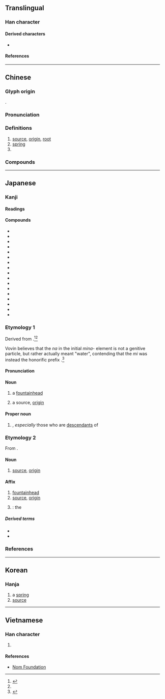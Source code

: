 {{also|厵}}
{{character info/new}}
==Translingual==

===Han character===
{{Han char|rn=85|rad=水|as=10|sn=13|four=31196|canj=EMHF|ids=⿰氵原}}

====Derived characters====
* {{l|mul|[[𡀶]], [[𪒳]], [[𢢵]]}}

====References====
{{Han ref|kx=0639.160|dkj=17926|dj=1046.090|hdz=31697.020|uh=6E90}}

----

==Chinese==
{{zh-forms|alt=厵,沅:second-round simplified}}

===Glyph origin===
{{Han etym}}
{{Han compound|水|原|ls=psc|ls2=ic|c1=s|c2=p|t1=vegetation|t2=origin}}.

===Pronunciation===
{{zh-pron
|m=yuán
|m-s=
|c=jyun4
|c-t=
|g=
|h=pfs=ngièn;gd=ngian2
|j=
|mb=ngṳ̂ing
|md=nguòng
|mn=goân
|mn-t=nguang5/nguêng5
|mn-t_note=nguang5 - Shantou; nguêng5 - Chaozhou
|w=3nyoe
|x=
|mc=y
|oc=y
|cat=n,pn
}}

===Definitions===
{{zh-hanzi}}

# [[source]], [[origin]], [[root]]
# [[spring]]
# {{surname|lang=zh}}

===Compounds===
{{zh-der|能源|源頭|源源不斷|水源|上源|財源|資源|字源|詞源|語源|源泉|源於|源自|源出|起源|根源|來源|本源|世外桃源|傳染來源|亂源|同源詞|中源地震|再生能源|天然資源|再生資源|同出一源|土地資源|左右逢源|導源|寶源局|仙源|家學淵源|一次能源|二次能源|人力資源|地下資源|富源|同源|利源|光源|桃源|沿流討源|窮源溯流|燕樂考源|票源|源遠流長|源清流清|發源地|油源|探本溯源|法源寺|源深流長|正本清源|淵源|源委|窮本極源|百源學派|沿波討源|澄源正本|源源而來|替代能源|新聞來源|源源不絕|溯源|本本源源|放射源|波源|文源閣|推本溯源|窮源竟委|窮源推本|漢隸字源|稿源|種源論|種源中心|萬斛泉源|社區資源|探源|源源本本|發源|異派同源|源流|溯流求源|熱源|源清流淨|溯流徂源|源水|溯源窮流|溯流從源|源起|源清流潔|源流考|源泉萬斛|源氏物語|桃花源記|淵源錄|深源地震|海洋資源|武陵源|活水源流|拔本塞源|稅源|沿流溯源|河源|病源|水資源|水利資源|泉源|正本溯源|桃花源詩|源源|桃源圖|桃花源|桃源行|木本水源|源殊派異|探本窮源|水力資源|飲水思源|貨源|資源回收|能源效益|資源保育|節約能源|飲流懷源|肥源|端本澄源|能源危機|自然資源|端本正源|蜜源|網路資源|風源|追本溯源|端本清源|震源|電源|飲水知源|電光源|電源開關|開源節流|策源地|追本窮源|辭源|開源|語源學|討源|藥食同源|灞源|名源|婺源|源茂|江源|香溪源|湋源口|復源}}

----

==Japanese==

===Kanji===
{{ja-kanji|grade=6|rs=水10}}

====Readings====
{{ja-readings
|goon=ごん
|kanon=げん<げん<ぐゑん
|kanyoon=がん<ぐわん
|kun=みなもと-
|nanori=はじめ, もと, よし 
}}

====Compounds====
{{der-top3}}
* {{ja-r|源委|げんい}}
* {{ja-r|源泉|げんせん}}
* {{ja-r|源流|げんりゅう}}
* {{ja-r|淵源|えんげん}}
* {{ja-r|起源|きげん}}
* {{ja-r|語源|ごげん}}
* {{ja-r|根源|こんげん}}
* {{ja-r|光源|こうげん}}
* {{ja-r|財%源|ざい%げん}}
* {{ja-r|資源|しげん}}
* {{ja-r|字源|じげん}}
* {{ja-r|震源|しんげん}}
* {{ja-r|塞%源|そく%げん}}
* {{ja-r|電源|でんげん}}
* {{ja-r|同源|どうげん}}
* {{ja-r|病源|びょうげん}}
* {{ja-r|本源|ほんげん}}
{{der-bottom}}

===Etymology 1===
{{ja-kanjitab|yomi=k|みなもと}}

Derived from {{com|ja|sort=みなもと|水|tr1=mi|t1=[[water]]|pos1=combining form|な|tr2=na|pos2={{inh|ja|ojp|sort=みなもと|-}} possessive particle|[[元]], [[本]]|tr3=moto|t3=[[origin]], [[source]]}}.<ref>{{R:Daijisen}}</ref><ref name="DJR"/>

Vovin believes that the ''na'' in the initial ''mina-'' element is not a genitive particle, but rather actually meant "water", contending that the ''mi'' was instead the honorific prefix {{m|ja|御|tr=mi-}}.<ref>{{cite-book|author=Vovin, Alexander|authorlink=Alexander Vovin|title=Man'yoshu, Book 14: A New English Translation Containing the Original Text, Kana Transliteration, Romanization, Glossing and Commentary|year=2012,|publisher=Brill|page=57}}</ref>

====Pronunciation====
{{ja-pron|y=k|みなもと|acc=0|acc_ref=DJR}}

====Noun====
{{ja-noun|みなもと}}

# a [[fountainhead]] {{gl|[[source]] of a [[river]]}}
#: {{syn|ja|水源|tr=suigen}}
# a source, [[origin]]
#: {{syn|ja|起源|tr1=kigen|根源|tr2=kongen|本源|tr3=hongen}}

====Proper noun====
{{ja-pos|みなもと|proper}}

# {{surname|lang=ja|A=a|nodot=1|sort=みなもと}}, ''especially'' those who are [[descendant]]s of {{w|Emperor Saga}}

===Etymology 2===
{{ja-kanjitab|yomi=kanon|げん}}

From {{bor|ja|ltc|sort=けん'|-}} {{ltc-l|源}}.

====Noun====
{{ja-noun|げん}}

# [[source]], [[origin]]

====Affix====
{{ja-pos|affix|げん}}

# [[fountainhead]]
# [[source]], [[origin]]
# {{short for|lang=ja|源氏|tr=Genji|nodot=1|sort=けん'}}: the {{w|Minamoto clan}}

=====Derived terms=====
* {{ja-r|源氏|^げんじ}}
* {{ja-r|源%平%藤%橘|^げん%ぺい%とう%きつ|[[Minamoto]], [[Taira]], [[Fujiwara]], and [[Tachibana]]|pos=four powerful families in medieval Japan}}

===References===
<references/>

----

==Korean==

===Hanja===
{{ko-hanja|hangeul=[[원]]|eumhun=|rv=won|mr=wŏn|y=wen}}

# a [[spring]]
# [[source]]

----

==Vietnamese==

===Han character===
{{vi-hantu|[[nguồn]], [[nguyên]], [[ngùn]]|rs=水10}}

# {{defn|lang=vi|sort=水10}}

====References====
* [http://nomfoundation.org/common/nom_details.php?codepoint=6e90 Nom Foundation]